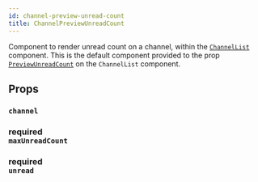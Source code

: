 ```yaml
---
id: channel-preview-unread-count
title: ChannelPreviewUnreadCount
---
```



Component to render unread count on a channel, within the [`ChannelList`](../core-components/channel-list.mdx) component.
This is the default component provided to the prop [`PreviewUnreadCount`](../core-components/channel-list.mdx#previewunreadcount) on the `ChannelList` component.

## Props

### `channel`

<Channel />

### <div class="label description required">required</div> `maxUnreadCount`

<MaxUnreadCount />

### <div class="label description required">required</div> `unread`

<Unread />
